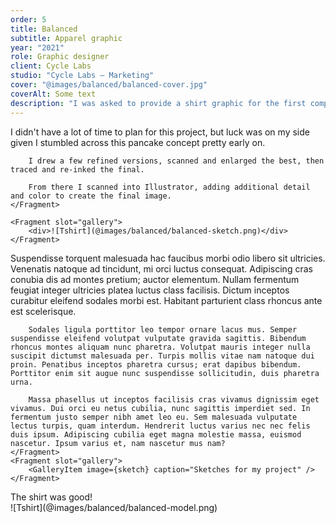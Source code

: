 ```yaml
---
order: 5
title: Balanced
subtitle: Apparel graphic
year: "2021"
role: Graphic designer
client: Cycle Labs
studio: "Cycle Labs – Marketing"
cover: "@images/balanced/balanced-cover.jpg"
coverAlt: Some text
description: "I was asked to provide a shirt graphic for the first company-wide in-person meeting under the new Cycle Labs identity. I wanted to emphasize the fun culture we share at work but do justice to the new mark and marketing message, all of which pairs quite neatly with a breakfast favorite – the pancake."
---
```



<ProjectSection sectionTitle="Setup">
    <Fragment slot="text">
        I didn't have a lot of time to plan for this project, but luck was on my side given I stumbled across this pancake concept pretty early on. 

        I drew a few refined versions, scanned and enlarged the best, then traced and re-inked the final. 

        From there I scanned into Illustrator, adding additional detail and color to create the final image.
    </Fragment>

    <Fragment slot="gallery">
        <div>![Tshirt](@images/balanced/balanced-sketch.png)</div>
    </Fragment>
</ProjectSection>

<ProjectSection sectionTitle="Process work">
    <Fragment slot="text">
        Suspendisse torquent malesuada hac faucibus morbi odio libero sit ultricies. Venenatis natoque ad tincidunt, mi orci luctus consequat. Adipiscing cras conubia dis ad montes pretium; auctor elementum. Nullam fermentum feugiat integer ultricies platea luctus class facilisis. Dictum inceptos curabitur eleifend sodales morbi est. Habitant parturient class rhoncus ante est scelerisque.

        Sodales ligula porttitor leo tempor ornare lacus mus. Semper suspendisse eleifend volutpat vulputate gravida sagittis. Bibendum rhoncus montes aliquam nunc pharetra. Volutpat mauris integer nulla suscipit dictumst malesuada per. Turpis mollis vitae nam natoque dui proin. Penatibus inceptos pharetra cursus; erat dapibus bibendum. Porttitor enim sit augue nunc suspendisse sollicitudin, duis pharetra urna.

        Massa phasellus ut inceptos facilisis cras vivamus dignissim eget vivamus. Dui orci eu netus cubilia, nunc sagittis imperdiet sed. In fermentum justo semper nibh amet leo eu. Sem malesuada vulputate lectus turpis, quam interdum. Hendrerit luctus varius nec nec felis duis ipsum. Adipiscing cubilia eget magna molestie massa, euismod nascetur. Ipsum varius et, nam nascetur mus nam?
    </Fragment>
    <Fragment slot="gallery">
        <GalleryItem image={sketch} caption="Sketches for my project" />
    </Fragment>
</ProjectSection>

<ProjectSection sectionTitle="Outcome">
    <Fragment slot="text">
        The shirt was good!
    </Fragment>
    <Fragment slot="gallery">
        <div>![Tshirt](@images/balanced/balanced-model.png)</div>
    </Fragment>
</ProjectSection>